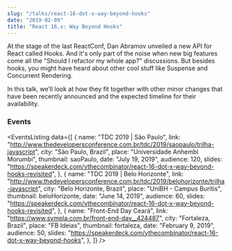 ```yaml
---
slug: "/talks/react-16-dot-x-way-beyond-hooks"
date: "2019-02-09"
title: "React 16.x: Way Beyond Hooks"
---
```




At the stage of the last ReactConf, Dan Abramov unveiled a new API for React called Hooks. And it's only part of the noise when new big features come all the "Should I refactor my whole app?" discussions. But besides hooks, you might have heard about other cool stuff like Suspense and Concurrent Rendering.

In this talk, we’ll look at how they fit together with other minor changes that have been recently announced and the expected timeline for their availability.

### Events

<EventsListing
  data={[
    {
      name: "TDC 2019 | São Paulo",
      link:
        "http://www.thedevelopersconference.com.br/tdc/2019/saopaulo/trilha-javascript",
      city: "São Paulo, Brazil",
      place: "Universidade Anhembi Morumbi",
      thumbnail: saoPaulo,
      date: "July 19, 2019",
      audience: 120,
      slides:
        "https://speakerdeck.com/ythecombinator/react-16-dot-x-way-beyond-hooks-revisited",
    },
    {
      name: "TDC 2019 | Belo Horizonte",
      link:
        "http://www.thedevelopersconference.com.br/tdc/2019/belohorizonte/trilha-javascript",
      city: "Belo Horizonte, Brazil",
      place: "UniBH - Campus Buritis",
      thumbnail: beloHorizonte,
      date: "June 14, 2019",
      audience: 60,
      slides:
        "https://speakerdeck.com/ythecombinator/react-16-dot-x-way-beyond-hooks-revisited",
    },
    {
      name: "Front-End Day Ceará",
      link: "https://www.sympla.com.br/front-end-day__424487",
      city: "Fortaleza, Brazil",
      place: "FB Ideias",
      thumbnail: fortaleza,
      date: "February 9, 2019",
      audience: 50,
      slides:
        "https://speakerdeck.com/ythecombinator/react-16-dot-x-way-beyond-hooks",
    },
  ]}
/>
